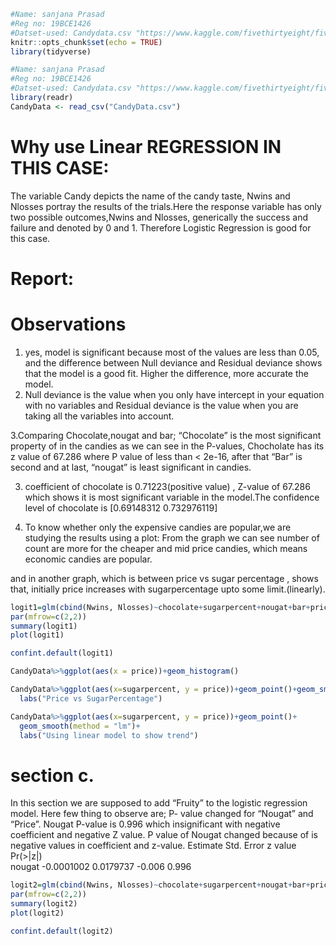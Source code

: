

```{r setup, include=FALSE}
#Name: sanjana Prasad
#Reg no: 19BCE1426
#Datset-used: Candydata.csv "https://www.kaggle.com/fivethirtyeight/fivethirtyeight-candy-power-ranking-dataset"
knitr::opts_chunk$set(echo = TRUE)
library(tidyverse)
```

```{r, message=FALSE}
#Name: sanjana Prasad
#Reg no: 19BCE1426
#Datset-used: Candydata.csv "https://www.kaggle.com/fivethirtyeight/fivethirtyeight-candy-power-ranking-dataset"
library(readr)
CandyData <- read_csv("CandyData.csv")
```

# Why use Linear REGRESSION IN THIS CASE:

The variable Candy depicts the name of the candy taste, Nwins and Nlosses portray the results of the trials.Here the response variable has only two possible outcomes,Nwins and Nlosses, generically the success and failure and denoted by 0 and 1. Therefore Logistic Regression is good for this case.

# Report:

# Observations

1. yes, model is significant because most of the values are less than 0.05,  and the difference between Null deviance and Residual deviance shows that the model is a good fit. Higher the difference, more accurate the model.
2.
Null deviance is the value when you only have intercept in your equation with no variables and Residual deviance is the value when you are taking all the variables into account. 

3.Comparing Chocolate,nougat and bar; "Chocolate" is the most significant property of in the candies as we can see in the P-values, Chocholate has its z value of 67.286 where P value of less than < 2e-16, after that "Bar" is second and at last, "nougat" is least significant in candies.

3.  coefficient of chocolate is 0.71223(positive value) , Z-value of 67.286 which shows it is most significant variable in the model.The confidence level of chocolate is [0.69148312  0.732976119]

4. To know whether only the expensive candies are popular,we are studying the results using a plot: 
From the graph we can see number of count are more for the cheaper and mid price candies, which means economic candies are popular.

and in another graph, which is  between price vs sugar percentage , shows that, initially price increases with sugarpercentage upto some limit.(linearly).


```{r}
logit1=glm(cbind(Nwins, Nlosses)~chocolate+sugarpercent+nougat+bar+price, data  = CandyData,family = binomial)
par(mfrow=c(2,2))
summary(logit1)
plot(logit1)
```

```{r}
confint.default(logit1)
```

```{r}
CandyData%>%ggplot(aes(x = price))+geom_histogram()
```
```{r}
CandyData%>%ggplot(aes(x=sugarpercent, y = price))+geom_point()+geom_smooth()+
  labs("Price vs SugarPercentage")
```
```{r}
CandyData%>%ggplot(aes(x=sugarpercent, y = price))+geom_point()+
  geom_smooth(method = "lm")+
  labs("Using linear model to show trend")
```
# section c.

In this section we are supposed to add "Fruity" to the logistic regression model. 
Here few thing to observe are; P- value changed for "Nougat" and "Price".
Nougat P-value is 0.996 which insignificant with negative coefficient and negative Z value. P value of Nougat changed because of is negative values in coefficient and z-value.
            Estimate   Std. Error   z value   Pr(>|z|)  
nougat     -0.0001002  0.0179737   -0.006    0.996 


```{r}
logit2=glm(cbind(Nwins, Nlosses)~chocolate+sugarpercent+nougat+bar+price+fruity , data  = CandyData, family = binomial)
par(mfrow=c(2,2))
summary(logit2)
plot(logit2)
```

```{r}
confint.default(logit2)
```
